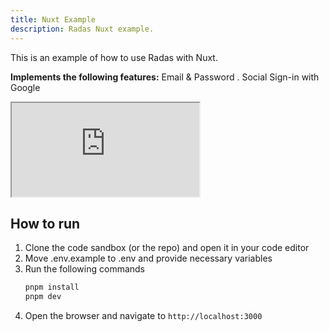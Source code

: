 ```yaml
---
title: Nuxt Example
description: Radas Nuxt example.
---
```


This is an example of how to use Radas with Nuxt.

**Implements the following features:**
Email & Password . Social Sign-in with Google

<ForkButton url="better-auth/better-auth/tree/main/examples/nuxt-example"  />


<iframe src="https://stackblitz.com/github/better-auth/better-auth/tree/main/examples/nuxt-example?codemirror=1&fontsize=14&hidenavigation=1&runonclick=1&hidedevtools=1"
   style={{
      width: "100%",
      height: "500px",
      border: 0,
      borderRadius: "4px",
      overflow: "hidden"
   }}
   title="Radas Nuxt Example"
   allow="accelerometer; ambient-light-sensor; camera; encrypted-media; geolocation; gyroscope; hid; microphone; midi; payment; usb; vr; xr-spatial-tracking"
   sandbox="allow-forms allow-modals allow-popups allow-presentation allow-same-origin allow-scripts"
   >
</iframe>


## How to run

1. Clone the code sandbox (or the repo) and open it in your code editor
2. Move .env.example to .env and provide necessary variables
3. Run the following commands
   ```bash
   pnpm install
   pnpm dev
   ```
4. Open the browser and navigate to `http://localhost:3000`
